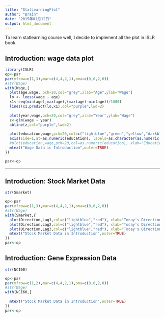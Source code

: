 ```yaml
---
title: "StatLearningPlot"
author: "Brain"
date: "2015年01月12日"
output: html_document
---
```

To learn statlearning course well, I decide to implement all the plot in ISLR book.

## Introduction: wage data plot

```r
library(ISLR)
op<-par
par(mfrow=c(1,3),mar=c(4,4,2,1),oma=c(0,0,2,0))
#str(Wage)
with(Wage,{
  plot(age,wage, pch=20,col="grey",xlab="Age",ylab="Wage")
  lo <- loess(wage ~ age)
  x1<-seq(min(age),max(age),(max(age)-min(age))/1000)
  lines(x1,predict(lo,x1),col="purple",lwd=2)
  
  plot(year,wage,pch=20,col="grey",xlab="Year",ylab="Wage")
  z<-glm(wage ~ year)
  abline(z,col="purple",lwd=2)
  
  plot(education,wage,pch=20,col=c("lightblue","green","yellow","darkblue","orange"), xlab="Education Level",ylab="Wage",xaxt='n')
  axis(side=1,at=as.numeric(education), labels=as.character(as.numeric(education)))
  #plot(education,wage,pch=20,col=as.numeric(education), xlab="Education Level",ylab="Wage")
  mtext("Wage Data in Introduction",outer=TRUE)
})

par<-op
```

---
## Introduction: Stock Market Data

```r
str(Smarket)
```


```r
op<-par
par(mfrow=c(1,3),mar=c(4,4,2,1),oma=c(0,0,2,0))
#str(Wage)
with(Smarket,{
  plot(Direction,Lag1,col=c("lightblue","red"), xlab="Today's Direction",ylab="Percentage change in S&P",main="Yesterday")
  plot(Direction,Lag2,col=c("lightblue","red"), xlab="Today's Direction",ylab="Percentage change in S&P",main="Two Days Previous")
  plot(Direction,Lag3,col=c("lightblue","red"), xlab="Today's Direction",ylab="Percentage change in S&P",main="Three Days Previous")
  mtext("Stock Market Data in Introduction",outer=TRUE)
})
par<-op
```

## Introduction: Gene Expression Data

```r
str(NCI60)
```


```r
op<-par
par(mfrow=c(1,2),mar=c(4,4,2,1),oma=c(0,0,2,0))
#str(Wage)
with(NCI60,{
  
  mtext("Stock Market Data in Introduction",outer=TRUE)
})
par<-op
```
